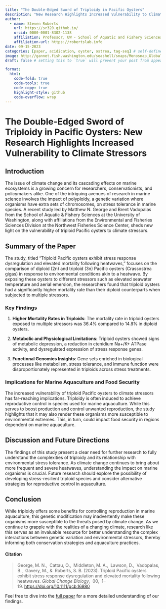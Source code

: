 ```yaml
---
title: "The Double-Edged Sword of Triploidy in Pacific Oysters"
description: "New Research Highlights Increased Vulnerability to Climate Stressors"
author:
  - name: Steven Roberts
    url: https://sr320.github.io/
    orcid: 0000-0001-8302-1138
    affiliation: Professor, UW - School of Aquatic and Fishery Sciences
    affiliation-url: https://robertslab.info
date: 09-15-2023
categories: [paper, acidication, oyster, ostrea, tag-seq] # self-defined categories
image: http://gannet.fish.washington.edu/seashell/snaps/Monosnap_Global_Change_Biology_-_2023_-_George_-_Triploid_Pacific_oysters_exhibit_stress_response_dysregulation_and_elevated.pdf_2023-09-14_18-15-06.png # finding a good image
draft: false # setting this to `true` will prevent your post from appearing on your listing page until you're ready!

format:
  html:
    code-fold: true
    code-tools: true
    code-copy: true
    highlight-style: github
    code-overflow: wrap
---
```


# The Double-Edged Sword of Triploidy in Pacific Oysters: New Research Highlights Increased Vulnerability to Climate Stressors 

## Introduction

The issue of climate change and its cascading effects on marine ecosystems is a growing concern for researchers, conservationists, and policymakers alike. One of the intriguing avenues of research in marine science involves the impact of polyploidy, a genetic variation where organisms have extra sets of chromosomes, on stress tolerance in marine species. A recent study led by Matthew N. George and Brent Vadopalas from the School of Aquatic & Fishery Sciences at the University of Washington, along with affiliations from the Environmental and Fisheries Sciences Division at the Northwest Fisheries Science Center, sheds new light on the vulnerability of triploid Pacific oysters to climate stressors.

## Summary of the Paper

The study, titled "Triploid Pacific oysters exhibit stress response dysregulation and elevated mortality following heatwaves," focuses on the comparison of diploid (2n) and triploid (3n) Pacific oysters (Crassostrea gigas) in response to environmental conditions akin to a heatwave. By exposing these oysters to different stressors such as elevated seawater temperature and aerial emersion, the researchers found that triploid oysters had a significantly higher mortality rate than their diploid counterparts when subjected to multiple stressors.

### Key Findings

1. **Higher Mortality Rates in Triploids**: The mortality rate in triploid oysters exposed to multiple stressors was 36.4% compared to 14.8% in diploid oysters.
  
2. **Metabolic and Physiological Limitations**: Triploid oysters showed signs of metabolic depression, a reduction in ctenidium Na+/K+ ATPase activity, and dysregulated expression of stress response genes.
  
3. **Functional Genomics Insights**: Gene sets enriched in biological processes like metabolism, stress tolerance, and immune function were disproportionately represented in triploids across stress treatments.

### Implications for Marine Aquaculture and Food Security

The increased vulnerability of triploid Pacific oysters to climate stressors has far-reaching implications. Triploidy is often induced to achieve reproductive control in species used for marine aquaculture. While this serves to boost production and control unwanted reproduction, the study highlights that it may also render these organisms more susceptible to environmental extremes. This, in turn, could impact food security in regions dependent on marine aquaculture.

## Discussion and Future Directions

The findings of this study present a clear need for further research to fully understand the complexities of triploidy and its relationship with environmental stress tolerance. As climate change continues to bring about more frequent and severe heatwaves, understanding the impact on marine organisms is crucial. Future research should explore the possibility of developing stress-resilient triploid species and consider alternative strategies for reproductive control in aquaculture.

## Conclusion

While triploidy offers some benefits for controlling reproduction in marine aquaculture, this genetic modification may inadvertently make these organisms more susceptible to the threats posed by climate change. As we continue to grapple with the realities of a changing climate, research like this serves as an invaluable resource for better understanding the complex interactions between genetic variation and environmental stressors, thereby informing both conservation strategies and aquaculture practices.


#### Citation

> George, M. N.,  Cattau, O.,  Middleton, M. A.,  Lawson, D.,  Vadopalas, B.,  Gavery, M., &  Roberts, S. B. (2023). Triploid Pacific oysters exhibit stress response dysregulation and elevated mortality following heatwaves. *Global Change Biology*,  00,  1--19. <https://doi.org/10.1111/gcb.16880>

Feel free to dive into the [full paper](http://gannet.fish.washington.edu/seashell/snaps/Global_Change_Biology_-_2023_-_George_-_Triploid_Pacific_oysters_exhibit_stress_response_dysregulation_and_elevated.pdf) for a more detailed understanding of our findings.
